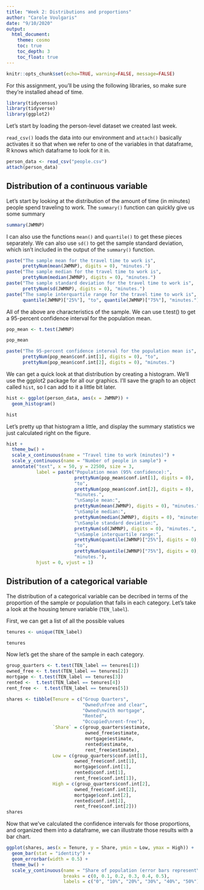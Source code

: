 ```yaml
---
title: "Week 2: Distributions and proportions"
author: "Carole Voulgaris"
date: "9/10/2020"
output: 
  html_document:
    theme: cosmo
    toc: true
    toc_depth: 3
    toc_float: true
---
```


```r
knitr::opts_chunk$set(echo=TRUE, warning=FALSE, message=FALSE)
```

For this assignment, you'll be using the following libraries, so make sure they're installed ahead of time.

```r
library(tidycensus)
library(tidyverse)
library(ggplot2)
```

Let's start by loading the person-level dataset we created last week.

`read_csv()` loads the data into our environment and `attach()` basically activates it so that when we refer to one of the variables in that dataframe, R knows which dataframe to look for it in.

```r
person_data <- read_csv("people.csv")
attach(person_data)
```

## Distribution of a continuous variable
Let's start by looking at the distribution of the amount of time (in minutes) people spend traveling to work. The `summary()` function can quickly give us some summary 

```r
summary(JWMNP)
```

I can also use the functions `mean()` and `quantile()` to get these pieces separately. We can also use `sd()` to get the sample standard deviation, which isn't included in the output of the `summary()` function.

```r
paste("The sample mean for the travel time to work is",
      prettyNum(mean(JWMNP), digits = 0), "minutes.")
paste("The sample median for the travel time to work is",
      prettyNum(median(JWMNP), digits = 0), "minutes.")
paste("The sample standard deviation for the travel time to work is",
      prettyNum(sd(JWMNP), digits = 0), "minutes.")
paste("The sample interquartile range for the travel time to work is",
      quantile(JWMNP)["25%"], "to", quantile(JWMNP)["75%"], "minutes.")
```

All of the above are characteristics of the sample. We can use t.test() to get a 95-percent confidence interval for the population mean.

```r
pop_mean <- t.test(JWMNP)

pop_mean

paste("The 95-percent confidence interval for the population mean is",
      prettyNum(pop_mean$conf.int[1], digits = 0), "to",
      prettyNum(pop_mean$conf.int[2], digits = 0), "minutes.")
```

We can get a quick look at that distribution by creating a histogram. We'll use the ggplot2 package for all our graphics. I'll save the graph to an object called `hist`, so I can add to it a little bit later.

```r
hist <- ggplot(person_data, aes(x = JWMNP)) +
  geom_histogram() 

hist
```

Let's pretty up that histogram a little, and display the summary statistics we just calculated right on the figure.

```r

hist + 
  theme_bw() +
  scale_x_continuous(name = "Travel time to work (minutes)") +
  scale_y_continuous(name = "Number of people in sample") +
  annotate("text", x = 50, y = 22500, size = 3, 
           label = paste("Population mean (95% confidence):",
                         prettyNum(pop_mean$conf.int[1], digits = 0),
                         "to",
                         prettyNum(pop_mean$conf.int[2], digits = 0),
                         "minutes.",
                         "\nSample mean:", 
                         prettyNum(mean(JWMNP), digits = 0), "minutes.",
                         "\nSample median:",
                         prettyNum(median(JWMNP), digits = 0), "minutes.",
                         "\nSample standard deviation:",
                         prettyNum(sd(JWMNP), digits = 0), "minutes.", 
                         "\nSample interquartile range:",
                         prettyNum(quantile(JWMNP)["25%"], digits = 0),
                         "to",
                         prettyNum(quantile(JWMNP)["75%"], digits = 0),
                         "minutes."),
           hjust = 0, vjust = 1) 
```

## Distribution of a categorical variable

The distribution of a categorical variable can be decribed in terms of the proportion of the sample or population that falls in each category. Let's take a look at the housing tenure variable (`TEN_label`).

First, we can get a list of all the possible values

```r
tenures <- unique(TEN_label)

tenures
```

Now let's get the share of the sample in each category.

``` r
group_quarters <- t.test(TEN_label == tenures[1])
owned_free <- t.test(TEN_label == tenures[2])
mortgage <- t.test(TEN_label == tenures[3])
rented <-  t.test(TEN_label == tenures[4])
rent_free <-  t.test(TEN_label == tenures[5])

shares <- tibble(Tenure = c("Group Quarters", 
                            "Owned\nfree and clear", 
                            "Owned\nwith mortgage",
                            "Rented",
                            "Occupied\nrent-free"),
                 `Share` = c(group_quarters$estimate, 
                             owned_free$estimate,
                             mortgage$estimate,
                             rented$estimate,
                             rent_free$estimate),
                 Low = c(group_quarters$conf.int[1],
                         owned_free$conf.int[1],
                         mortgage$conf.int[1],
                         rented$conf.int[1],
                         rent_free$conf.int[1]),
                 High = c(group_quarters$conf.int[2],
                         owned_free$conf.int[2],
                         mortgage$conf.int[2],
                         rented$conf.int[2],
                         rent_free$conf.int[2]))
shares
```

Now that we've calculated the confidence intervals for those proportions, and organized them into a dataframe, we can illustrate those results with a bar chart.

``` r
ggplot(shares, aes(x = Tenure, y = Share, ymin = Low, ymax = High)) +
  geom_bar(stat = "identity") +
  geom_errorbar(width = 0.5) +
  theme_bw() +
  scale_y_continuous(name = "Share of population (error bars represent\n 95-percent confidence interval)",
                     breaks = c(0, 0.1, 0.2, 0.3, 0.4, 0.5),
                     labels = c("0", "10%", "20%", "30%", "40%", "50%"))
```